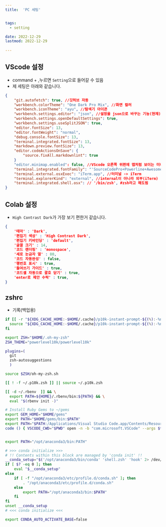 ```yaml
---
title:  'PC 세팅'


tags:
  - setting

date: 2022-12-29
lastmod: 2022-12-29
 
---
```



## VScode 설정

- command + ,누르면 `Setting`으로 들어갈 수 있음
- 제 세팅은 아래와 같습니다.

```json
{
    "git.autofetch": true, //깃허브 자동
    "workbench.colorTheme": "One Dark Pro Mix", //화면 컬러
    "workbench.iconTheme": "ayu", //탐색기 아이콘
    "workbench.settings.editor": "json", //설정을 json으로 바꾸는 기능(현재)
    "workbench.settings.openDefaultSettings": true,
    "workbench.settings.useSplitJSON": true,
    "editor.fontSize": 13,
    "editor.fontWeight": "normal",
    "debug.console.fontSize": 13,
    "terminal.integrated.fontSize": 13,
    "markdown.preview.fontSize": 13,
    "editor.codeActionsOnSave": {
        "source.fixAll.markdownlint": true
    }
    "editor.minimap.enabled": false, //VScode 오른쪽 위편에 맵처럼 보이는 미니맵 제거
    "terminal.integrated.fontFamily": "'SourceCodePro+Powerline+Awesome Regular'", //터미널 폰트에 \'사용해줘야 적용됨
    "terminal.external.osxExec": "iTerm.app", //터미널 -> iTerm
    "terminal.explorerKind": "external", //internal이 아니라 외부(iTerm)
    "terminal.integrated.shell.osx": // '/bin/zsh', #zsh라고 해도됨
}
```


## Colab 설정

- `High Contrast Dark`가 가장 보기 편한거 같습니다.

```json
{
    '테마' : 'Dark',
    '편집기 색상' : 'High Contrast Dark',
    '편집기 키바인딩' : 'default',
    '글꼴 크기' : 14,
    '코드 랜더링' : 'monospace',
    '세로 눈금자 열' : 80,
    '코드 자동완성' : false,
    '행번호 표시' : true,
    '들여쓰기 가이드' : true,
    '코드셀 자동으로 괄호 닫기' : true,
    'enter로 제안 수락' : true,
}
```

## zshrc

- 기록(백업용)

```zsh
if [[ -r "${XDG_CACHE_HOME:-$HOME/.cache}/p10k-instant-prompt-${(%):-%n}.zsh" ]]; then
  source "${XDG_CACHE_HOME:-$HOME/.cache}/p10k-instant-prompt-${(%):-%n}.zsh"
fi

export ZSH="$HOME/.oh-my-zsh"
ZSH_THEME="powerlevel10k/powerlevel10k"

plugins=(
  git
  zsh-autosuggestions
  )

source $ZSH/oh-my-zsh.sh

[[ ! -f ~/.p10k.zsh ]] || source ~/.p10k.zsh

[[ -d ~/.rbenv  ]] && \
  export PATH=${HOME}/.rbenv/bin:${PATH} && \
  eval "$(rbenv init -)"

# Install Ruby Gems to ~/gems
export GEM_HOME="$HOME/gems"
export PATH="$HOME/gems/bin:$PATH"
export PATH="$PATH:/Applications/Visual Studio Code.app/Contents/Resources/app/bin"
code () { VSCODE_CWD="$PWD" open -n -b "com.microsoft.VSCode" --args $* ;}


export PATH="/opt/anaconda3/bin:PATH"

# >>> conda initialize >>>
# !! Contents within this block are managed by 'conda init' !!
__conda_setup="$('/opt/anaconda3/bin/conda' 'shell.zsh' 'hook' 2> /dev/null)"
if [ $? -eq 0 ]; then
    eval "$__conda_setup"
else
    if [ -f "/opt/anaconda3/etc/profile.d/conda.sh" ]; then
        . "/opt/anaconda3/etc/profile.d/conda.sh"
    else
        export PATH="/opt/anaconda3/bin:$PATH"
    fi
fi
unset __conda_setup
# <<< conda initialize <<<

export CONDA_AUTO_ACTIVATE_BASE=false
```